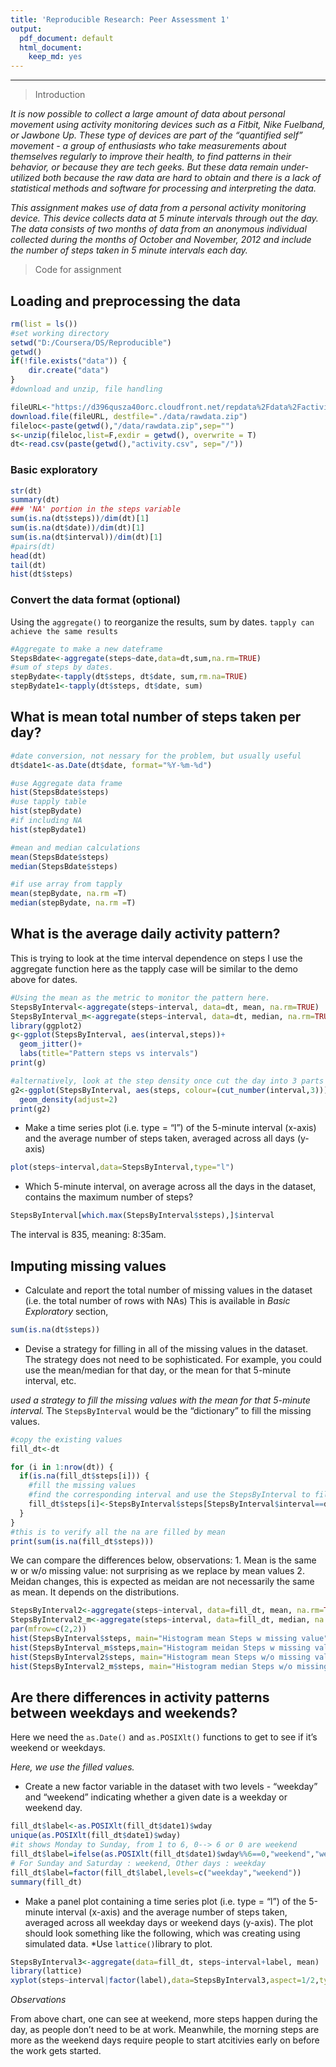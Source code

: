```yaml
---
title: 'Reproducible Research: Peer Assessment 1'
output:
  pdf_document: default
  html_document:
    keep_md: yes
---
```


***
> Introduction

*It is now possible to collect a large amount of data about personal movement using activity monitoring devices such as a Fitbit, Nike Fuelband, or Jawbone Up. These type of devices are part of the "quantified self" movement - a group of enthusiasts who take measurements about themselves regularly to improve their health, to find patterns in their behavior, or because they are tech geeks. But these data remain under-utilized both because the raw data are hard to obtain and there is a lack of statistical methods and software for processing and interpreting the data.*

*This assignment makes use of data from a personal activity monitoring device. This device collects data at 5 minute intervals through out the day. The data consists of two months of data from an anonymous individual collected during the months of October and November, 2012 and include the number of steps taken in 5 minute intervals each day.*

> Code for assignment

## Loading and preprocessing the data

```r
rm(list = ls())
#set working directory
setwd("D:/Coursera/DS/Reproducible")
getwd()
if(!file.exists("data")) {
    dir.create("data")
}
#download and unzip, file handling

fileURL<-"https://d396qusza40orc.cloudfront.net/repdata%2Fdata%2Factivity.zip"
download.file(fileURL, destfile="./data/rawdata.zip")
fileloc<-paste(getwd(),"/data/rawdata.zip",sep="")
s<-unzip(fileloc,list=F,exdir = getwd(), overwrite = T)
dt<-read.csv(paste(getwd(),"activity.csv", sep="/"))
```

### Basic exploratory 
```r
str(dt)
summary(dt)
### 'NA' portion in the steps variable
sum(is.na(dt$steps))/dim(dt)[1]
sum(is.na(dt$date))/dim(dt)[1]
sum(is.na(dt$interval))/dim(dt)[1]
#pairs(dt)
head(dt)
tail(dt)
hist(dt$steps)
```
### Convert the data format (optional) 
Using the `aggregate()` to reorganize the results, sum by dates. 
`tapply can achieve the same results`
```r
#Aggregate to make a new dateframe
StepsBdate<-aggregate(steps~date,data=dt,sum,na.rm=TRUE)
#sum of steps by dates. 
stepBydate<-tapply(dt$steps, dt$date, sum,rm.na=TRUE)
stepBydate1<-tapply(dt$steps, dt$date, sum)
```

## What is mean total number of steps taken per day?
```r
#date conversion, not nessary for the problem, but usually useful
dt$date1<-as.Date(dt$date, format="%Y-%m-%d")

#use Aggregate data frame
hist(StepsBdate$steps)
#use tapply table
hist(stepBydate)
#if including NA
hist(stepBydate1)

#mean and median calculations
mean(StepsBdate$steps)
median(StepsBdate$steps)

#if use array from tapply
mean(stepBydate, na.rm =T)
median(stepBydate, na.rm =T)
```


## What is the average daily activity pattern?
This is trying to look at the time interval dependence on steps
I use the aggregate function here as the tapply case will be similar to the demo above for dates.
```r
#Using the mean as the metric to monitor the pattern here. 
StepsByInterval<-aggregate(steps~interval, data=dt, mean, na.rm=TRUE)
StepsByInterval_m<-aggregate(steps~interval, data=dt, median, na.rm=TRUE)
library(ggplot2)
g<-ggplot(StepsByInterval, aes(interval,steps))+
  geom_jitter()+
  labs(title="Pattern steps vs intervals")
print(g)

#alternatively, look at the step density once cut the day into 3 parts
g2<-ggplot(StepsByInterval, aes(steps, colour=(cut_number(interval,3))))+
  geom_density(adjust=2)
print(g2)
```

* Make a time series plot (i.e. type = "l") of the 5-minute interval (x-axis) and the average number of steps taken, averaged across all days (y-axis)
```r
plot(steps~interval,data=StepsByInterval,type="l")
```

* Which 5-minute interval, on average across all the days in the dataset, contains the maximum number of steps?
```r
StepsByInterval[which.max(StepsByInterval$steps),]$interval
```
The interval is 835, meaning: 8:35am.

## Imputing missing values
* Calculate and report the total number of missing values in the dataset (i.e. the total number of rows with NAs)
This is available in *Basic Exploratory* section,
```r
sum(is.na(dt$steps))
```
* Devise a strategy for filling in all of the missing values in the dataset. The strategy does not need to be sophisticated. For example, you could use the mean/median for that day, or the mean for that 5-minute interval, etc.

*used a strategy to fill the missing values with the mean for that 5-minute interval.*
The `StepsByInterval` would be the "dictionary" to fill the missing values. 
```r
#copy the existing values 
fill_dt<-dt

for (i in 1:nrow(dt)) {
  if(is.na(fill_dt$steps[i])) {
    #fill the missing values
    #find the corresponding interval and use the StepsByInterval to fill the na
    fill_dt$steps[i]<-StepsByInterval$steps[StepsByInterval$interval==dt$interval[i]]
  }
}
#this is to verify all the na are filled by mean
print(sum(is.na(fill_dt$steps)))
```
We can compare the differences below, observations:
1. Mean is the same w or w/o missing value: not surprising as we replace by mean values
2. Meidan changes, this is expected as meidan are not necessarily the same as mean. It depends on the distributions. 

```r
StepsByInterval2<-aggregate(steps~interval, data=fill_dt, mean, na.rm=TRUE)
StepsByInterval2_m<-aggregate(steps~interval, data=fill_dt, median, na.rm=TRUE)
par(mfrow=c(2,2))
hist(StepsByInterval$steps, main="Histogram mean Steps w missing value", xlab="mean steps")
hist(StepsByInterval_m$steps,main="Histogram meidan Steps w missing value", xlab="median steps")
hist(StepsByInterval2$steps, main="Histogram mean Steps w/o missing value", xlab="mean steps")
hist(StepsByInterval2_m$steps, main="Histogram median Steps w/o missing value", xlab="median steps")
```

## Are there differences in activity patterns between weekdays and weekends?
Here we need the `as.Date()` and `as.POSIXlt()` functions to get to see if it's weekend or weekdays. 

*Here, we use the filled values.*

* Create a new factor variable in the dataset with two levels - "weekday" and "weekend" indicating whether a given date is a weekday or weekend day.

```r
fill_dt$label<-as.POSIXlt(fill_dt$date1)$wday
unique(as.POSIXlt(fill_dt$date1)$wday)
#it shows Monday to Sunday, from 1 to 6, 0--> 6 or 0 are weekend
fill_dt$label=ifelse(as.POSIXlt(fill_dt$date1)$wday%%6==0,"weekend","weekday")
# For Sunday and Saturday : weekend, Other days : weekday 
fill_dt$label=factor(fill_dt$label,levels=c("weekday","weekend"))
summary(fill_dt)
```


* Make a panel plot containing a time series plot (i.e. type = "l") of the 5-minute interval (x-axis) and the average number of steps taken, averaged across all weekday days or weekend days (y-axis). The plot should look something like the following, which was creating using simulated data.
*Use `lattice()`library to plot.
```r
StepsByInterval3<-aggregate(data=fill_dt, steps~interval+label, mean)
library(lattice)
xyplot(steps~interval|factor(label),data=StepsByInterval3,aspect=1/2,type="l")

```

*Observations*

From above chart, one can see at weekend, more steps happen during the day, as people don't need to be at work. Meanwhile, the morning steps are more as the weekend days require people to start atcitivies early on before the work gets started.


